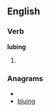 
==English==

===Verb===
'''lubing'''

# {{present participle of|[[lube]]}}

===Anagrams===
* {{alphagram|bgilnu}}
* [[bluing#English|bluing]]